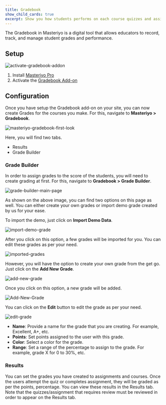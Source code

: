 ```yaml
---
title: Gradebook
show_child_cards: true
excerpt: Show you how students performs on each course quizzes and assignments.
---
```


The Gradebook in Masteriyo is a digital tool that allows educators to record, track, and manage student grades and performance.

## Setup

![activate-gradebook-addon](https://user-images.githubusercontent.com/75772539/235430273-1ffad56a-c3ba-4fab-a016-28265e2c05f6.png)

1. Install [Masteriyo Pro](https://docs.masteriyo.com/getting-started/installation#installing-masteriyo-lms-pro-version)
2. Activate the [Gradebook Add-on](https://docs.masteriyo.com/premium-addons/activate-masteriyo-premium-addons)

## Configuration

Once you have setup the Gradebook add-on on your site, you can now create Grades for the courses you make. For this, navigate to **Masteriyo > Gradebook**.

![masteriyo-gradebook-first-look](https://user-images.githubusercontent.com/75772539/235430991-3f0c7955-3b37-49e0-b7c4-e87a0276a91e.png)

Here, you will find two tabs.

- Results
- Grade Builder

### Grade Builder

In order to assign grades to the score of the students, you will need to create grading at first. For this, navigate to **Gradebook > Grade Builder**.

![grade-builder-main-page](https://user-images.githubusercontent.com/75772539/235431186-cb26b4c9-5448-4436-b279-e90efb8b0849.png)

As shown on the above image, you can find two options on this page as well. You can either create your own grades or import demo grade created by us for your ease.

To import the demo, just click on **Import Demo Data**.

![import-demo-grade](https://user-images.githubusercontent.com/75772539/235431365-6a2ddb75-aca6-494b-a490-b514d5c91fee.png)

After you click on this option, a few grades will be imported for you. You can edit these grades as per your need.

![imported-grades](https://user-images.githubusercontent.com/75772539/235431488-3067a117-7087-4d77-9e65-f04e6ee3f7e0.png)

However, you will have the option to create your own grade from the get go. Just click on the **Add New Grade**.

![add-new-grade](https://user-images.githubusercontent.com/75772539/235431814-4083107c-7115-43fb-b1e4-1cd964b256ab.png)

Once you click on this option, a new grade will be added.

![Add-New-Grade](https://user-images.githubusercontent.com/75772539/235432271-6d758916-215e-4798-82eb-8eae759d2ef7.gif)

You can click on the **Edit** button to edit the grade as per your need.

![edit-grade](https://user-images.githubusercontent.com/75772539/235432413-cf7ff419-b846-4b56-be2d-3799eda06c91.png)

- **Name**: Provide a name for the grade that you are creating. For example, Excellent, A+, etc.
- **Points**: Set points assigned to the user with this grade.
- **Color**: Select a color for the grade.
- **Range**: Set a range of the percentage to assign to the grade. For example, grade X for 0 to 30%, etc.

### Results

You can set the grades you have created to assignments and courses. Once the users attempt the quiz or completes assignment, they will be graded as per the points, percentage. You can view these results in the Results tab. Note that the quizzes/assignment that requires review must be reviewed in order to appear on the Results tab.
